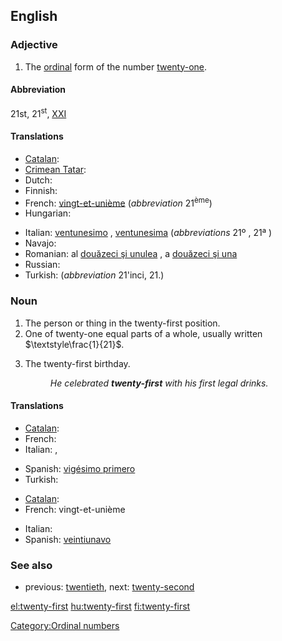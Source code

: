 ==English==

===Adjective===
{{en-adj|pos=[[twenty]]-[[first]]|-}}

# The [[ordinal number|ordinal]] form of the number [[twenty-one]].

====Abbreviation====
21st, 21<sup>st</sup>, [[XXI]]

====Translations====
{{trans-top|the ordinal form of the number twenty-one}}
* [[Catalan]]: {{t+|ca|vint-i-unè|m}}
* [[Crimean Tatar]]: {{tø|crh|yigirmi birinci}}
* Dutch: {{t-|nl|eenentwintigste}}
* Finnish: {{t+|fi|kahdeskymmenesensimmäinen}}
* French: [[vingt-et-unième]] (''abbreviation'' 21<sup>ème</sup>)
* Hungarian: {{t+|hu|huszonegyedik}}
{{trans-mid}}
* Italian: [[ventunesimo]] {{m}}, [[ventunesima]] {{f}} (''abbreviations'' 21º {{m}}, 21ª {{f}})
* Navajo: {{tø|nv|naadiin łaʼ góneʼ}}
* Romanian: al [[douăzeci şi unulea]] {{m}}, a [[douăzeci şi una]] {{f}}
* Russian: {{t|ru|двадцать первый|tr=dvádcat' p'érvyj}}
* Turkish: {{t|tr|yirmi birinci}} (''abbreviation'' 21'inci, 21.)
{{trans-bottom}}

===Noun===
{{en-noun|sg=[[twenty]]-[[first]]}}

# The person or thing in the twenty-first position.
# One of twenty-one equal parts of a whole, usually written <math>\textstyle\frac{1}{21}</math>.
# {{informal|USA}} The twenty-first birthday.
#: ''He celebrated '''twenty-first''' with his first legal drinks.''

====Translations====
{{trans-top|ordinal}}
* [[Catalan]]: {{t+|ca|vint-i-unè|m}}
* French: {{t+|fr|vingt-et-unième|m|f}}
* Italian: {{t+|it|ventunesimo|m}}, {{t-|it|ventunesima|f}}
{{trans-mid}}
* Spanish: [[vigésimo primero]]
* Turkish: {{t|tr|yirmi birinci}}
{{trans-bottom}}

{{trans-top|portion of a whole}}
* [[Catalan]]: {{t+|ca|vint-i-unè|m}}
* French: vingt-et-unième {{m}}
{{trans-mid}}
* Italian: {{t+|it|ventunesimo|m}}
* Spanish: [[veintiunavo]]
{{trans-bottom}}

===See also===
* previous: [[twentieth]], next: [[twenty-second]]

[[Category:Ordinal numbers]]

[[el:twenty-first]]
[[hu:twenty-first]]
[[fi:twenty-first]]